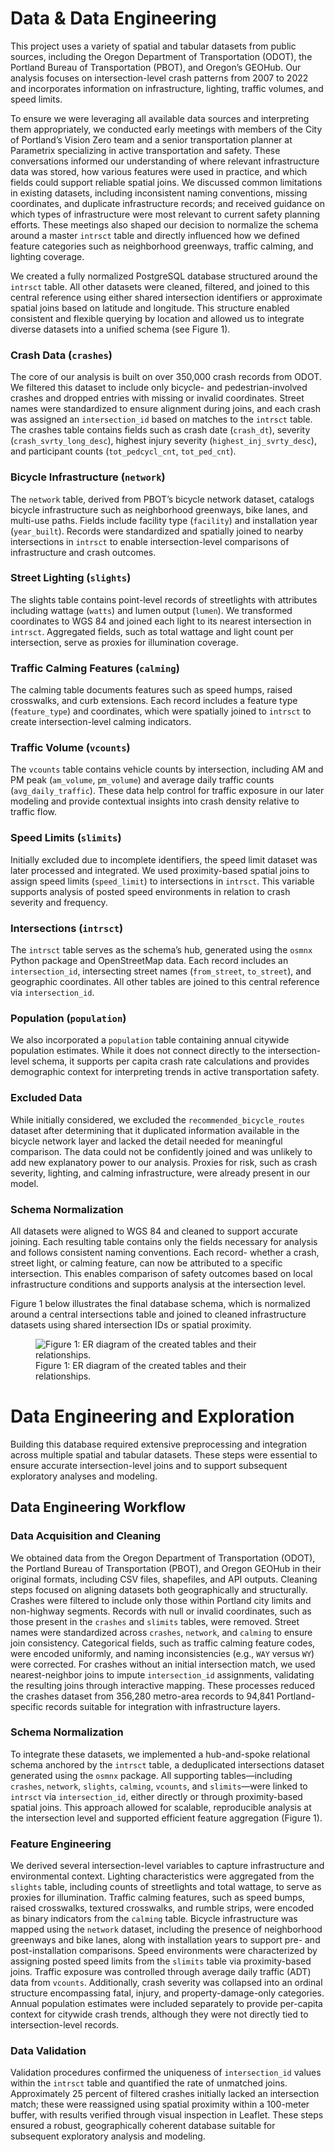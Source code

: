 # Data & Data Engineering
This project uses a variety of spatial and tabular datasets from public sources, including the Oregon Department of Transportation (ODOT), the Portland Bureau of Transportation (PBOT), and Oregon’s GEOHub. Our analysis focuses on intersection-level crash patterns from 2007 to 2022 and incorporates information on infrastructure, lighting, traffic volumes, and speed limits.

To ensure we were leveraging all available data sources and interpreting them appropriately, we conducted early meetings with members of the City of Portland’s Vision Zero team and a senior transportation planner at Parametrix specializing in active transportation and safety. These conversations informed our understanding of where relevant infrastructure data was stored, how various features were used in practice, and which fields could support reliable spatial joins. We discussed common limitations in existing datasets, including inconsistent naming conventions, missing coordinates, and duplicate infrastructure records; and received guidance on which types of infrastructure were most relevant to current safety planning efforts. These meetings also shaped our decision to normalize the schema around a master `intrsct` table and directly influenced how we defined feature categories such as neighborhood greenways, traffic calming, and lighting coverage.

We created a fully normalized PostgreSQL database structured around the `intrsct` table. All other datasets were cleaned, filtered, and joined to this central reference using either shared intersection identifiers or approximate spatial joins based on latitude and longitude. This structure enabled consistent and flexible querying by location and allowed us to integrate diverse datasets into a unified schema (see Figure 1).

### Crash Data (`crashes`)
The core of our analysis is built on over 350,000 crash records from ODOT. We filtered this dataset to include only bicycle- and pedestrian-involved crashes and dropped entries with missing or invalid coordinates. Street names were standardized to ensure alignment during joins, and each crash was assigned an `intersection_id` based on matches to the `intrsct` table. The crashes table contains fields such as crash date (`crash_dt`), severity (`crash_svrty_long_desc`), highest injury severity (`highest_inj_svrty_desc`), and participant counts (`tot_pedcycl_cnt`, `tot_ped_cnt`).

### Bicycle Infrastructure (`network`)
The `network` table, derived from PBOT’s bicycle network dataset, catalogs bicycle infrastructure such as neighborhood greenways, bike lanes, and multi-use paths. Fields include facility type (`facility`) and installation year (`year_built`). Records were standardized and spatially joined to nearby intersections in `intrsct` to enable intersection-level comparisons of infrastructure and crash outcomes.

### Street Lighting (`slights`)
The slights table contains point-level records of streetlights with attributes including wattage (`watts`) and lumen output (`lumen`). We transformed coordinates to WGS 84 and joined each light to its nearest intersection in `intrsct`. Aggregated fields, such as total wattage and light count per intersection, serve as proxies for illumination coverage.

### Traffic Calming Features (`calming`)
The calming table documents features such as speed humps, raised crosswalks, and curb extensions. Each record includes a feature type (`feature_type`) and coordinates, which were spatially joined to `intrsct` to create intersection-level calming indicators.

### Traffic Volume (`vcounts`)
The `vcounts` table contains vehicle counts by intersection, including AM and PM peak (`am_volume`, `pm_volume`) and average daily traffic counts (`avg_daily_traffic`). These data help control for traffic exposure in our later modeling and provide contextual insights into crash density relative to traffic flow.

### Speed Limits (`slimits`)
Initially excluded due to incomplete identifiers, the speed limit dataset was later processed and integrated. We used proximity-based spatial joins to assign speed limits (`speed_limit`) to intersections in `intrsct`. This variable supports analysis of posted speed environments in relation to crash severity and frequency.

### Intersections (`intrsct`)
The `intrsct` table serves as the schema’s hub, generated using the `osmnx` Python package and OpenStreetMap data. Each record includes an `intersection_id`, intersecting street names (`from_street`, `to_street`), and geographic coordinates. All other tables are joined to this central reference via `intersection_id`.

### Population (`population`)
We also incorporated a `population` table containing annual citywide population estimates. While it does not connect directly to the intersection-level schema, it supports per capita crash rate calculations and provides demographic context for interpreting trends in active transportation safety.

### Excluded Data  
While initially considered, we excluded the `recommended_bicycle_routes` dataset after determining that it duplicated information available in the bicycle network layer and lacked the detail needed for meaningful comparison. The data could not be confidently joined and was unlikely to add new explanatory power to our analysis. Proxies for risk, such as crash severity, lighting, and calming infrastructure, were already present in our model.

### Schema Normalization

All datasets were aligned to WGS 84 and cleaned to support accurate joining. Each resulting table contains only the fields necessary for analysis and follows consistent naming conventions. Each record- whether a crash, street light, or calming feature, can now be attributed to a specific intersection. This enables comparison of safety outcomes based on local infrastructure conditions and supports analysis at the intersection level.

Figure 1 below illustrates the final database schema, which is normalized around a central intersections table and joined to cleaned infrastructure datasets using shared intersection IDs or spatial proximity.

![Figure 1: ER diagram of the created tables and their relationships.](figures/schema.png)

# Data Engineering and Exploration

Building this database required extensive preprocessing and integration across multiple spatial and tabular datasets. These steps were essential to ensure accurate intersection-level joins and to support subsequent exploratory analyses and modeling.

## Data Engineering Workflow

### Data Acquisition and Cleaning  
We obtained data from the Oregon Department of Transportation (ODOT), the Portland Bureau of Transportation (PBOT), and Oregon GEOHub in their original formats, including CSV files, shapefiles, and API outputs. Cleaning steps focused on aligning datasets both geographically and structurally. Crashes were filtered to include only those within Portland city limits and non-highway segments. Records with null or invalid coordinates, such as those present in the `crashes` and `slimits` tables, were removed. Street names were standardized across `crashes`, `network`, and `calming` to ensure join consistency. Categorical fields, such as traffic calming feature codes, were encoded uniformly, and naming inconsistencies (e.g., `WAY` versus `WY`) were corrected. For crashes without an initial intersection match, we used nearest-neighbor joins to impute `intersection_id` assignments, validating the resulting joins through interactive mapping. These processes reduced the crashes dataset from 356,280 metro-area records to 94,841 Portland-specific records suitable for integration with infrastructure layers.

### Schema Normalization  
To integrate these datasets, we implemented a hub-and-spoke relational schema anchored by the `intrsct` table, a deduplicated intersections dataset generated using the `osmnx` package. All supporting tables—including `crashes`, `network`, `slights`, `calming`, `vcounts`, and `slimits`—were linked to `intrsct` via `intersection_id`, either directly or through proximity-based spatial joins. This approach allowed for scalable, reproducible analysis at the intersection level and supported efficient feature aggregation (Figure 1).

### Feature Engineering  
We derived several intersection-level variables to capture infrastructure and environmental context. Lighting characteristics were aggregated from the `slights` table, including counts of streetlights and total wattage, to serve as proxies for illumination. Traffic calming features, such as speed bumps, raised crosswalks, textured crosswalks, and rumble strips, were encoded as binary indicators from the `calming` table. Bicycle infrastructure was mapped using the `network` dataset, including the presence of neighborhood greenways and bike lanes, along with installation years to support pre- and post-installation comparisons. Speed environments were characterized by assigning posted speed limits from the `slimits` table via proximity-based joins. Traffic exposure was controlled through average daily traffic (ADT) data from `vcounts`. Additionally, crash severity was collapsed into an ordinal structure encompassing fatal, injury, and property-damage-only categories. Annual population estimates were included separately to provide per-capita context for citywide crash trends, although they were not directly tied to intersection-level records.

### Data Validation  
Validation procedures confirmed the uniqueness of `intersection_id` values within the `intrsct` table and quantified the rate of unmatched joins. Approximately 25 percent of filtered crashes initially lacked an intersection match; these were reassigned using spatial proximity within a 100-meter buffer, with results verified through visual inspection in Leaflet. These steps ensured a robust, geographically coherent database suitable for subsequent exploratory analysis and modeling.

